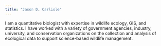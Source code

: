 ```yaml
---
title: "Jason D. Carlisle"
---
```


I am a quantitative biologist with expertise in wildlife ecology, GIS, and statistics. I have worked with a variety of government agencies, industry, university, and conservation organizations on the collection and analysis of ecological data to support science-based wildlife management.
